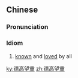 ==Chinese==
{{zh-forms|lit=high level of morals; enjoys fame and prestige}}

===Pronunciation===
{{zh-pron
|m=dégāowàngzhòng
|c=dak1 gou1 mong6 zung6
|mn=tek-ko-bōng-tiōng
|cat=cy
}}

===Idiom===
{{zh-idiom}}

# {{lb|zh|of a person}} [[known]] and [[loved]] by all

[[ky:德高望重]]
[[zh:德高望重]]